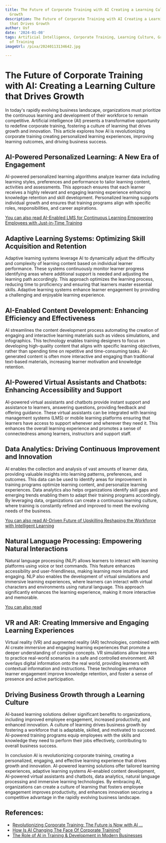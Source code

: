 ```yaml
---
title: The Future of Corporate Training with AI Creating a Learning Culture that Drives
  Growth
description: The Future of Corporate Training with AI Creating a Learning Culture
  that Drives Growth
author: Usf
date: '2024-01-08'
tags: Artificial Intelligence, Corporate Training, Learning Culture, Growth, Future
  of Training
imageUrl: /pixa/20240113134642.jpg

---
```

# The Future of Corporate Training with AI: Creating a Learning Culture that Drives Growth

In today's  rapidly evolving  business landscape, organizations must prioritize the continuous learning and development of their workforce to remain competitive. Artificial intelligence (AI)  presents a transformative opportunity to redefine corporate  training, fostering a culture of learning that drives  growth and innovation. This article explores how AI  is revolutionizing corporate training creating personalized learning experiences, improving learning outcomes, and driving business success.

## AI-Powered Personalized  Learning: A  New Era of Engagement

AI-powered personalized learning algorithms analyze learner data including learning styles, preferences and performance  to tailor learning content,  activities and assessments. This approach ensures that each learner receives a highly relevant and engaging learning  experience enhancing knowledge  retention and skill development. Personalized learning supports individual growth  and ensures that training programs align  with specific roles, responsibilities, and career aspirations.

[You can also read AI-Enabled LMS for Continuous Learning Empowering Employees with Just-in-Time Training](AI-Enabled%20LMS%20for%20Continuous%20Learning%20Empowering%20Employees%20with%20Just-in-Time%20Training)


## Adaptive Learning Systems: Optimizing Skill Acquisition and Retention

Adaptive learning systems leverage AI to dynamically adjust the difficulty and complexity of learning content based on individual learner performance. These systems continuously monitor learner progress identifying areas where additional support is needed and  adjusting the learning path accordingly.  This approach optimizes the learning process, reducing time to proficiency and ensuring that learners master essential skills. Adaptive  learning systems enhance learner engagement by providing a challenging and enjoyable learning experience.

##  AI-Enabled Content Development: Enhancing Efficiency and Effectiveness

AI  streamlines the  content development process  automating the creation of engaging and  interactive learning materials such as videos  simulations, and infographics. This technology enables training  designers to focus on developing high-quality content that  aligns with  specific learning  objectives, rather than spending time on  repetitive  and time-consuming tasks.  AI-generated content is often more interactive and engaging than traditional text-based materials,  increasing learner  motivation and knowledge retention.

## AI-Powered Virtual Assistants and Chatbots: Enhancing Accessibility  and Support

AI-powered virtual assistants and chatbots provide instant support  and assistance to learners, answering questions, providing feedback and offering guidance. These virtual assistants can be integrated with learning management systems (LMS) or mobile learning platforms ensuring that learners have access  to support whenever and wherever  they need it.  This enhances the overall learning experience and promotes a sense of connectedness  among learners, instructors  and support staff.

## Data Analytics: Driving  Continuous Improvement and Innovation

AI enables the collection and analysis of vast amounts of learner data, providing valuable insights into  learning patterns, preferences, and outcomes. This  data can be used to  identify areas for  improvement in training  programs optimize learning content, and  personalize learning experiences. Data analytics also  helps organizations identify skill gaps and emerging trends enabling them to adapt their training  programs accordingly. By leveraging data, organizations can create  a continuous learning culture, where training is constantly refined and improved to meet the evolving needs of the  business.

[You can also read AI-Driven Future of Upskilling Reshaping the Workforce with Intelligent Learning](AI-Driven%20Future%20of%20Upskilling%20Reshaping%20the%20Workforce%20with%20Intelligent%20Learning)


## Natural Language Processing: Empowering  Natural Interactions

Natural language processing (NLP) allows learners to interact with  learning platforms using voice or text commands. This feature enhances accessibility and user-friendliness, making learning more intuitive and engaging. NLP also enables the development of virtual simulations and immersive learning experiences, where learners can  interact with virtual characters and environments using natural language. This approach significantly enhances the learning experience, making it more interactive and memorable.

[You  can also read ]()


## VR and AR: Creating Immersive and Engaging Learning Experiences

Virtual reality (VR) and augmented reality (AR) technologies, combined with AI create immersive and engaging learning experiences that  promote a deeper understanding of complex  concepts.  VR simulations allow learners  to practice  real-world scenarios in a safe and controlled environment. AR  overlays digital information onto the real world, providing learners with contextual information and instructions. These technologies enhance learner engagement improve knowledge retention, and foster a sense of presence and active participation.

##  Driving Business Growth through a Learning Culture

AI-based learning solutions deliver significant benefits to organizations, including improved employee engagement, increased  productivity, and enhanced innovation. A culture of learning drives business growth by fostering a workforce that is adaptable, skilled, and motivated to succeed. AI-powered training programs equip employees with the skills and knowledge  they need to perform their jobs effectively, contributing to overall  business success.

In conclusion AI is  revolutionizing corporate training, creating  a  personalized,  engaging, and effective learning experience  that drives growth and innovation. AI-powered learning solutions offer tailored learning experiences, adaptive learning systems AI-enabled content development, AI-powered virtual assistants  and chatbots, data analytics, natural language processing and immersive learning technologies. By embracing AI, organizations  can create  a  culture of learning that fosters employee engagement improves productivity, and enhances  innovation securing a competitive advantage in  the rapidly evolving business  landscape.

## References:
- [Revolutionizing Corporate Training: The Future is Now with AI ...](https://www.linkedin.com/pulse/revolutionizing-corporate-training-future-now-ai-enabled-harvey-singh)
- [How Is AI Changing The Face Of Corporate Training?](https://elearningindustry.com/how-is-ai-changing-the-face-of-corporate-training)
- [The Role of AI in Training & Development in Modern Businesses](https://elearning.company/blog/the-role-of-ai-in-training-development-in-modern-businesses/)
